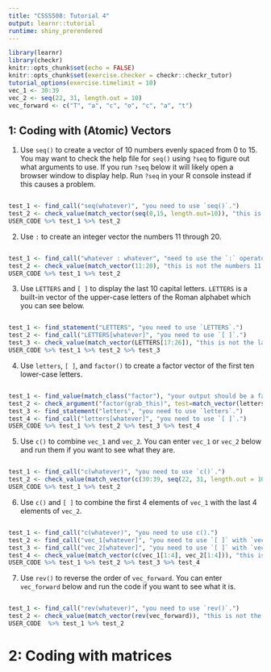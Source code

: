```yaml
---
title: "CSSS508: Tutorial 4"
output: learnr::tutorial
runtime: shiny_prerendered
---
```


```r
library(learnr)
library(checkr)
knitr::opts_chunk$set(echo = FALSE)
knitr::opts_chunk$set(exercise.checker = checkr::checkr_tutor)
tutorial_options(exercise.timelimit = 10)
vec_1 <- 30:39
vec_2 <- seq(22, 31, length.out = 10)
vec_forward <- c("T", "a", "c", "o", "c", "a", "t")
```


## 1: Coding with (Atomic) Vectors

1. Use `seq()` to create a vector of 10 numbers evenly spaced from 0 to 15. You may want to check the help file for `seq()` using `?seq` to figure out what arguments to use. If you run `?seq` below it will likely open a browser window to display help. Run `?seq` in your R console instead if this causes a problem.
```r

```

```r
test_1 <- find_call("seq(whatever)", "you need to use `seq()`.")
test_2 <- check_value(match_vector(seq(0,15, length.out=10)), "this is not 10 numbers spaced from 0 to 15.")
USER_CODE %>% test_1 %>% test_2
```


2. Use `:` to create an integer vector the numbers 11 through 20.
```r

```

```r
test_1 <- find_call("whatever : whatever", "need to use the `:` operator.")
test_2 <- check_value(match_vector(11:20), "this is not the numbers 11 to 20")
USER_CODE %>% test_1 %>% test_2
```


3. Use `LETTERS` and `[ ]` to display the last 10 capital letters. `LETTERS` is a built-in vector of the upper-case letters of the Roman alphabet which you can see below.
```r

```

```r
test_1 <- find_statement("LETTERS", "you need to use `LETTERS`.")
test_2 <- find_call("LETTERS[whatever]", "you need to use `[ ]`.")
test_3 <- check_value(match_vector(LETTERS[17:26]), "this is not the last 10 capital letters.")
USER_CODE %>% test_1 %>% test_2 %>% test_3
```


4. Use `letters`, `[ ]`, and `factor()` to create a factor vector of the first ten lower-case letters.
```r

```

```r
test_1 <- find_value(match_class("factor"), "your output should be a factor.")
test_2 <- check_argument("factor(grab_this)", test=match_vector(letters[1:10]), "this is not the first 10 lower-case letters.")
test_3 <- find_statement("letters", "you need to use `letters`.")
test_4 <- find_call("letters[whatever]", "you need to use `[ ]`.")
USER_CODE %>% test_1 %>% test_2 %>% test_3 %>% test_4
```


5. Use `c()` to combine `vec_1` and `vec_2`. You can enter `vec_1` or `vec_2` below and run them if you want to see what they are.
```r


```

```r
test_1 <- find_call("c(whatever)", "you need to use `c()`.")
test_2 <- check_value(match_vector(c(30:39, seq(22, 31, length.out = 10))), "this is not the concatenation of `vec_1` and `vec_2`.")
USER_CODE %>% test_1 %>% test_2
```


6. Use `c()` and `[ ]` to combine the first 4 elements of `vec_1` with the last 4 elements of `vec_2`.
```r


```

```r
test_1 <- find_call("c(whatever)", "you need to use c().")
test_2 <- find_call("vec_1[whatever]", "you need to use `[ ]` with `vec_1`.")
test_3 <- find_call("vec_2[whatever]", "you need to use `[ ]` with `vec_2`.")
test_4 <- check_value(match_vector(c(vec_1[1:4], vec_2[1:4])), "this is not the concatenation of the first 4 elements each of `vec_1` and `vec_2`.")
USER_CODE %>% test_1 %>% test_2 %>% test_3 %>% test_4
```


7. Use `rev()` to reverse the order of `vec_forward`. You can enter `vec_forward` below and run the code if you want to see what it is.
```r


```

```r
test_1 <- find_call("rev(whatever)", "you need to use `rev()`.")
test_2 <- check_value(match_vector(rev(vec_forward)), "this is not the reverse of `vec_forward`.")
USER_CODE  %>% test_1 %>% test_2
```

# 2: Coding with matrices
